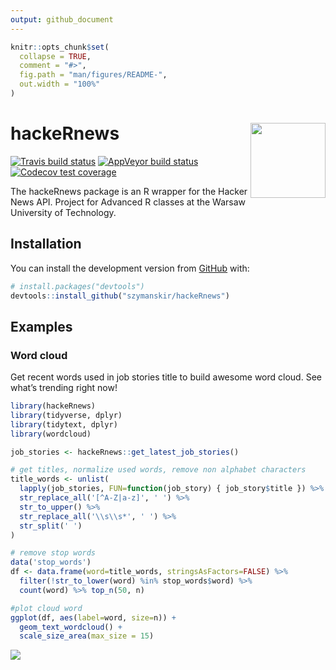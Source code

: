 ```yaml
---
output: github_document
---
```


<!-- README.md is generated from README.Rmd. Please edit that file -->

```r
knitr::opts_chunk$set(
  collapse = TRUE,
  comment = "#>",
  fig.path = "man/figures/README-",
  out.width = "100%"
)
```

# hackeRnews <img src="man/figures/logo.png" align="right" width="120" />

<!-- badges: start -->
[![Travis build status](https://travis-ci.com/szymanskir/hackeRnews.svg?branch=master)](https://travis-ci.com/szymanskir/hackeRnews)
[![AppVeyor build status](https://ci.appveyor.com/api/projects/status/github/szymanskir/hackeRnews?branch=master&svg=true)](https://ci.appveyor.com/project/szymanskir/hackeRnews)
[![Codecov test coverage](https://codecov.io/gh/szymanskir/hackeRnews/branch/master/graph/badge.svg)](https://codecov.io/gh/szymanskir/hackeRnews?branch=master)
<!-- badges: end -->

The hackeRnews package is an R wrapper for the Hacker News API. Project for Advanced R classes at the Warsaw University of Technology.

## Installation

You can install the development version from [GitHub](https://github.com/) with:

``` r
# install.packages("devtools")
devtools::install_github("szymanskir/hackeRnews")
```

## Examples

### Word cloud

Get recent words used in job stories title to build awesome word cloud. See what's trending right now!

```r{echo=T}
library(hackeRnews)
library(tidyverse, dplyr)
library(tidytext, dplyr)
library(wordcloud)

job_stories <- hackeRnews::get_latest_job_stories()

# get titles, normalize used words, remove non alphabet characters
title_words <- unlist(
  lapply(job_stories, FUN=function(job_story) { job_story$title }) %>% 
  str_replace_all('[^A-Z|a-z]', ' ') %>% 
  str_to_upper() %>% 
  str_replace_all('\\s\\s*', ' ') %>% 
  str_split(' ')
)

# remove stop words
data('stop_words')
df <- data.frame(word=title_words, stringsAsFactors=FALSE) %>% 
  filter(!str_to_lower(word) %in% stop_words$word) %>% 
  count(word) %>% top_n(50, n)

#plot cloud word
ggplot(df, aes(label=word, size=n)) + 
  geom_text_wordcloud() + 
  scale_size_area(max_size = 15)


```
 <img src="docs/examples/word_cloud.png" align="center" />


